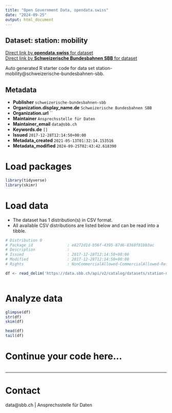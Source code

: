 ```yaml
---
title: "Open Government Data, opendata.swiss"
date: "2024-09-25"
output: html_document
---
```


## Dataset: station: mobility



[Direct link by **opendata.swiss** for dataset](https://opendata.swiss/de/dataset/station-mobility1)<br>
[Direct link by **Schweizerische Bundesbahnen SBB** for dataset](https://data.sbb.ch/explore/dataset/station-mobility/)

Auto generated R starter code for data set station-mobility@schweizerische-bundesbahnen-sbb.

## Metadata

- **Publisher** `schweizerische-bundesbahnen-sbb`
- **Organization.display_name.de** `Schweizerische Bundesbahnen SBB`
- **Organization.url** ``
- **Maintainer** `Ansprechsstelle für Daten`
- **Maintainer_email** `data@sbb.ch`
- **Keywords.de** `[]`
- **Issued** `2017-12-28T12:14:50+00:00`
- **Metadata_created** `2021-05-13T01:32:14.153516`
- **Metadata_modified** `2024-09-25T02:43:42.618390`


# Load packages

```r

library(tidyverse)
library(skimr)

```

# Load data

-   The dataset has 1 distribution(s) in CSV format.
-   All available CSV distributions are listed below and can be read into a tibble.

```r

# Distribution 0
# Package_id               : e8272d1d-b56f-4395-87d6-8368f81bb3ac
# Description              : 
# Issued                   : 2017-12-28T12:14:50+00:00
# Modified                 : 2017-12-28T12:14:50+00:00
# Rights                   : NonCommercialAllowed-CommercialAllowed-ReferenceRequired

df <- read_delim('https://data.sbb.ch/api/v2/catalog/datasets/station-mobility/exports/csv?use_labels=true')



```

# Analyze data

```r

glimpse(df)
str(df)
skim(df)

head(df)
tail(df)

```

# Continue your code here...

```r

```

------------------------------------------------------------------------

# Contact

data@sbb.ch | Ansprechsstelle für Daten
